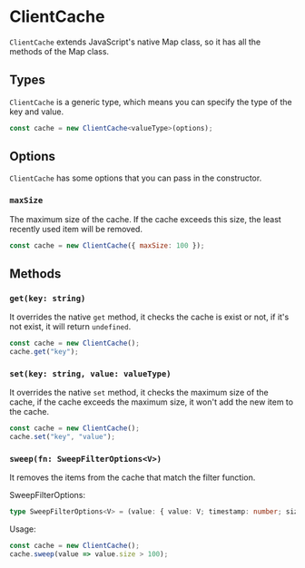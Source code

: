 # ClientCache

`ClientCache` extends JavaScript's native Map class, so it has all the methods of the Map class.

## Types

`ClientCache` is a generic type, which means you can specify the type of the key and value.

```ts
const cache = new ClientCache<valueType>(options);
```

## Options

`ClientCache` has some options that you can pass in the constructor.

### `maxSize`

The maximum size of the cache. If the cache exceeds this size, the least recently used item will be removed.

```js
const cache = new ClientCache({ maxSize: 100 });
```

## Methods

### `get(key: string)`

It overrides the native `get` method, it checks the cache is exist or not, if it's not exist, it will return `undefined`.

```js
const cache = new ClientCache();
cache.get("key");
```

### `set(key: string, value: valueType)`

It overrides the native `set` method, it checks the maximum size of the cache, if the cache exceeds the maximum size, it won't add the new item to the cache.

```js
const cache = new ClientCache();
cache.set("key", "value");
```

### `sweep(fn: SweepFilterOptions<V>)`

It removes the items from the cache that match the filter function.

SweepFilterOptions:

```ts
type SweepFilterOptions<V> = (value: { value: V; timestamp: number; size: number }, key: string) => boolean;
```

Usage:

```js
const cache = new ClientCache();
cache.sweep(value => value.size > 100);
```
